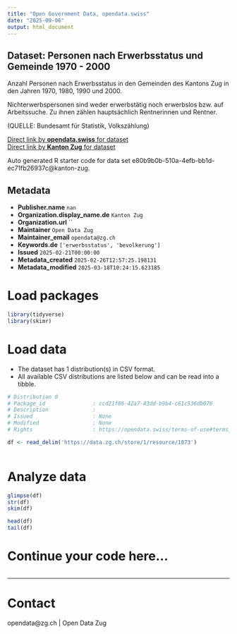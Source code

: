 ```yaml
---
title: "Open Government Data, opendata.swiss"
date: "2025-09-06"
output: html_document
---
```


## Dataset: Personen nach Erwerbsstatus und Gemeinde 1970 - 2000

Anzahl Personen nach Erwerbsstatus in den Gemeinden des Kantons Zug in den Jahren 1970, 1980, 1990 und 2000.

Nichterwerbspersonen sind weder erwerbstätig noch erwerbslos bzw. auf Arbeitssuche. Zu ihnen zählen hauptsächlich Rentnerinnen und Rentner.

(QUELLE: Bundesamt für Statistik, Volkszählung)

[Direct link by **opendata.swiss** for dataset](https://opendata.swiss/de/dataset/personen-nach-erwerbsstatus-und-gemeinde-1970-2000)<br>
[Direct link by **Kanton Zug** for dataset]()

Auto generated R starter code for data set e80b9b0b-510a-4efb-bb1d-ec71fb26937c@kanton-zug.

## Metadata

- **Publisher.name** `nan`
- **Organization.display_name.de** `Kanton Zug`
- **Organization.url** ``
- **Maintainer** `Open Data Zug`
- **Maintainer_email** `opendata@zg.ch`
- **Keywords.de** `['erwerbsstatus', 'bevolkerung']`
- **Issued** `2025-02-21T00:00:00`
- **Metadata_created** `2025-02-26T12:57:25.198131`
- **Metadata_modified** `2025-03-18T10:24:15.623185`


# Load packages

```r

library(tidyverse)
library(skimr)

```

# Load data

-   The dataset has 1 distribution(s) in CSV format.
-   All available CSV distributions are listed below and can be read into a tibble.

```r

# Distribution 0
# Package_id               : ccd21f86-42a7-43dd-b9b4-c61c536db076
# Description              : 
# Issued                   : None
# Modified                 : None
# Rights                   : https://opendata.swiss/terms-of-use#terms_by

df <- read_delim('https://data.zg.ch/store/1/resource/1873')



```

# Analyze data

```r

glimpse(df)
str(df)
skim(df)

head(df)
tail(df)

```

# Continue your code here...

```r

```

------------------------------------------------------------------------

# Contact

opendata@zg.ch | Open Data Zug
